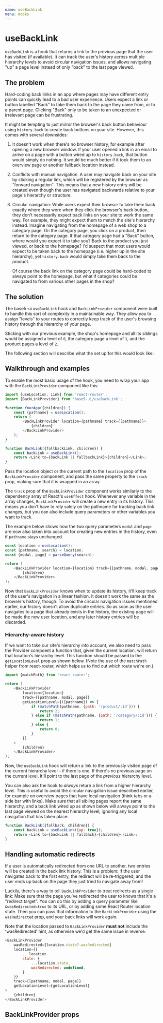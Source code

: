 ```yaml
---
name: useBackLink
menu: Hooks
---
```



# useBackLink

`useBackLink` is a hook that returns a link to the previous page that the user has visited (if available). It can track the user's history across multiple hierarchy levels to avoid circular navigation issues, and allows navigating "up" a page level instead of only "back" to the last page viewed.

## The problem

Hard-coding back links in an app where pages may have different entry points can quickly lead to a bad user experience. Users expect a link or button labelled "Back" to take them back to the page they came from, or to a parent page. Clicking "Back" only to be taken to an unexpected or irrelevant page can be frustrating.

It might be tempting to just mirror the browser's back button behaviour using `history.back` to create back buttons on your site. However, this comes with several downsides:

1. It doesn't work when there's no browser history, for example after opening a new browser window. If your user opened a link in an email to arrive on a page with a button wired up to `history.back`, that button would simply do nothing. It would be much better if it took them to an overview page or another fallback location instead.

1. Conflicts with manual navigation. A user may navigate back on your site by clicking a regular link, which will be registered by the browser as "forward navigation". This means that a new history entry will be created even though the user has navigated backwards relative to your page's hierarchy or structure.

1. Circular navigation: While users expect their _browser_ to take them back exactly where they were when they click the browser's back button, they don't necessarily expect back links on your site to work the same way. For example, they might expect them to match the site's hierarchy instead. Imagine navigating from the homepage of a web shop to a category page. On the category page, you click on a product, then return to the category page. If that category page had a "Back" button, where would you expect it to take you? Back to the product you just viewed, or back to the homepage? I'd suspect that most users would expect to be taken back to the homepage (i.e. higher up in the site hierarchy), yet `history.back` would simply take them back to the product.

    Of course the back link on the category page could be hard-coded to always point to the homepage, but what if categories could be navigated to from various other pages in the shop?

## The solution

The base5-ui `useBackLink` hook and `BackLinkProvider` component were built to handle this sort of complexity in a maintainable way. They allow you to assign "levels" to your routes to correctly keep track of the user's browsing history through the hierarchy of your page.

Sticking with our previous example, the shop's homepage and all its siblings would be assigned a level of `0`, the category page a level of `1`, and the product pages a level of `2`.

The following section will describe what the set up for this would look like:

## Walkthrough and examples

To enable the most basic usage of the hook, you need to wrap your app with the `BackLinkProvider` component like this:

```js
import {useLocation, Link} from 'react-router';
import {BackLinkProvider} from 'base5-ui/useBackLink';

function YourApp({children}) {
	const {pathname} = useLocation();
	return (
		<BackLinkProvider location={pathname} track={[pathname]}>
			{children}
		</BackLinkProvider>
	);
}

function BackLink({fallbackLink, children}) {
	const backLink = useBackLink();
	return <Link to={backLink || fallbackLink}>{children}</Link>;
}
```

Pass the location object or the current path to the `location` prop of the `BackLinkProvider` component, and pass the same property to the `track` prop, making sure that it is wrapped in an array.

The `track` prop of the `BackLinkProvider` component works similarly to the dependency array of React's `useEffect` hook. Whenever any variable in the array changes, `BackLinkProvider` will create a new entry in its history. This means you don't have to rely solely on the pathname for tracking back link changes, but you can also include query parameters or other variables you want to track.

The example below shows how the two query parameters `modal` and `page` are now also taken into account for creating new entries in the history, even if `pathname` stays unchanged.

```js
const location = useLocation();
const {pathname, search} = location;
const {modal, page} = parseQuery(search);

return (
	<BackLinkProvider location={location} track={[pathname, modal, page]}>
		{children}
	</BackLinkProvider>
);
```

Now that `BackLinkProvider` knows when to update its history, it'll keep track of the user's navigation in a linear fashion. It doesn't work the same as the browser's history, though: To avoid the circular navigation issues mentioned earlier, our history doesn't allow duplicate entries. So as soon as the user navigates to a page that already exists in the history, the existing page will be made the new user location, and any later history entries will be discarded.

### Hierarchy-aware history

If we want to take our site's hierarchy into account, we also need to pass the Provider compoent a function that, given the current location, will return that location's hierarchy level. This function should be passed to the `getLocationLevel` prop as shown below. (Note the use of the `matchPath` helper from react-router, which helps us to find out which route we're on.)

```js
import {matchPath} from 'react-router';

return (
	<BackLinkProvider
		location={location}
		track={[pathname, modal, page]}
		getLocationLevel={({pathname}) => {
			if (matchPath(pathname, {path: '/product/:id'})) {
				return 2;
			} else if (matchPath(pathname, {path: '/category/:id'})) {
				return 1;
			} else {
				return 0;
			}
		}}
	>
		{children}
	</BackLinkProvider>
);
```

Now, the `useBackLink` hook will return a link to the previously visited page of the current hierarchy level – if there is one. If there's no previous page on the current level, it'll point to the last page of the _previous_ hierarchy level.

You can also ask the hook to _always_ return a link from a higher hierarchy level. This is useful to avoid the circular navigation issue described earlier, for example on overview pages that have local navigation (think tabs or a side bar with links). Make sure that all sibling pages report the same hierarchy, and a back link wired up as shown below will always point to the last page viewed on the nearest hierarchy level, ignoring any local navigation that has taken place.

```js
function BackLink({fallback, children}) {
	const backLink = useBackLink({up: true});
	return <Link to={backLink || fallback}>{children}</Link>;
}
```

## Handling automatic redirects

If a user is automatically redirected from one URL to another, two entries will be created in the back link history. This is a problem: If the user navigates back to the first entry, the redirect will be re-triggered, and the user ends up back on the page they just tried to navigate away from!

Luckily, there's a way to tell `BackLinkProvider` to treat redirects as a single link: Make sure that the page you've redirected the user to knows that it's a "redirect target". You can do this by adding a query parameter like `&wasRedirected=true` to its URL, or by adding some React Router location state. Then you can pass that information to the `BackLinkProvider` using the `wasRedirected` prop, and your back links will work again.

Note that the location passed to `BackLinkProvider` **must not** include the 'wasRedirected' hint, as otherwise we'd get the same issue in reverse.

```js
<BackLinkProvider
	wasRedirected={location.state?.wasRedirected}
	location={{
		...location
		state: {
			...location.state,
			wasRedirected: undefined,
		}
	}}
	track={[pathname, modal, page]}
	getLocationLevel={getLocationLevel}
>
	{children}
</BackLinkProvider>
```

## BackLinkProvider props

<Props isToggle of={BackLinkProvider} />
